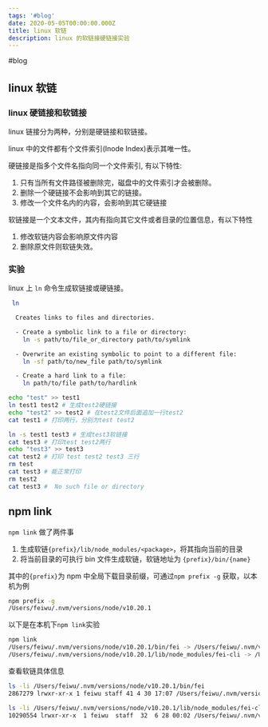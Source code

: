 ```yaml
---
tags: '#blog'
date: 2020-05-05T00:00:00.000Z
title: linux 软链
description: linux 的软链接硬链接实验
---
```


#blog 

## linux 软链

### linux 硬链接和软链接

linux 链接分为两种，分别是硬链接和软链接。

linux 中的文件都有个文件索引(Inode Index)表示其唯一性。

硬链接是指多个文件名指向同一个文件索引, 有以下特性:

1. 只有当所有文件路径被删除完，磁盘中的文件索引才会被删除。
2. 删除一个硬链接不会影响到其它的链接。
3. 修改一个文件名内的内容，会影响到其它硬链接

软链接是一个文本文件，其内有指向其它文件或者目录的位置信息，有以下特性

1. 修改软链内容会影响原文件内容
2. 删除原文件则软链失效。

### 实验

linux 上 `ln` 命令生成软链接或硬链接。

```bash
 ln

  Creates links to files and directories.

  - Create a symbolic link to a file or directory:
    ln -s path/to/file_or_directory path/to/symlink

  - Overwrite an existing symbolic to point to a different file:
    ln -sf path/to/new_file path/to/symlink

  - Create a hard link to a file:
    ln path/to/file path/to/hardlink
```

```bash
echo "test" >> test1
ln test1 test2 # 生成test2硬链接
echo "test2" >> test2 # 在test2文件后面追加一行test2
cat test1 # 打印两行，分别为test test2

ln -s test1 test3 # 生成test3软链接
cat test3 # 打印test test2两行
echo "test3" >> test3
cat test2 # 打印 test test2 test3 三行
rm test
cat test3 # 能正常打印
rm test2
cat test3 #  No such file or directory
```

## npm link

`npm link` 做了两件事

1. 生成软链`{prefix}/lib/node_modules/<package>`，将其指向当前的目录
2. 将当前目录的可执行 bin 文件生成软链，软链地址为 `{prefix}/bin/{name}`

其中的`{prefix}`为 npm 中全局下载目录前缀，可通过`npm prefix -g` 获取，以本机为例

```bash
npm prefix -g
/Users/feiwu/.nvm/versions/node/v10.20.1
```

以下是在本机下`npm link`实验

```bash
npm link
/Users/feiwu/.nvm/versions/node/v10.20.1/bin/fei -> /Users/feiwu/.nvm/versions/node/v10.20.1/lib/node_modules/fei-cli/dist/index.js
/Users/feiwu/.nvm/versions/node/v10.20.1/lib/node_modules/fei-cli -> /Users/feiwu/code/github/fei-cli
```

查看软链具体信息

```bash
ls -li /Users/feiwu/.nvm/versions/node/v10.20.1/bin/fei
2867279 lrwxr-xr-x 1 feiwu staff 41 4 30 17:07 /Users/feiwu/.nvm/versions/node/v10.20.1/bin/fei -> ../lib/node_modules/fei-cli/dist/index.js

ls -li /Users/feiwu/.nvm/versions/node/v10.20.1/lib/node_modules/fei-cli
10290554 lrwxr-xr-x  1 feiwu  staff  32  6 28 00:02 /Users/feiwu/.nvm/versions/node/v10.20.1/lib/node_modules/fei-cli -> /Users/feiwu/code/github/fei-cli
```
